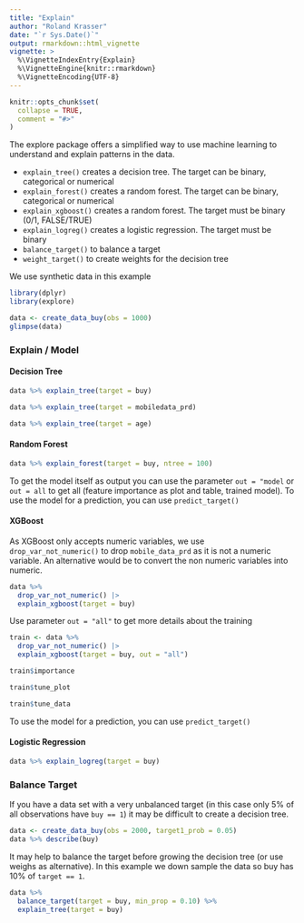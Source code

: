 ---
title: "Explain"
author: "Roland Krasser"
date: "`r Sys.Date()`"
output: rmarkdown::html_vignette
vignette: >
  %\VignetteIndexEntry{Explain}
  %\VignetteEngine{knitr::rmarkdown}
  %\VignetteEncoding{UTF-8}
---

```{r setup, include = FALSE}
knitr::opts_chunk$set(
  collapse = TRUE,
  comment = "#>"
)
```

The explore package offers a simplified way to use machine learning to understand and explain patterns in the data.

* `explain_tree()` creates a decision tree. The target can be binary, categorical or numerical
* `explain_forest()` creates a random forest. The target can be binary, categorical or numerical
* `explain_xgboost()` creates a random forest. The target must be binary (0/1, FALSE/TRUE)
* `explain_logreg()` creates a logistic regression. The target must be binary
* `balance_target()` to balance a target
* `weight_target()` to create weights for the decision tree


We use synthetic data in this example

```{r message=FALSE, warning=FALSE}
library(dplyr)
library(explore)

data <- create_data_buy(obs = 1000)
glimpse(data)
```
### Explain / Model
#### Decision Tree

```{r message=FALSE, warning=FALSE, fig.width=6, fig.height=4}
data %>% explain_tree(target = buy)
```

```{r message=FALSE, warning=FALSE, fig.width=6, fig.height=4}
data %>% explain_tree(target = mobiledata_prd)
```

```{r message=FALSE, warning=FALSE, fig.width=6, fig.height=4}
data %>% explain_tree(target = age)
```

#### Random Forest

```{r message=FALSE, warning=FALSE, fig.width=6, fig.height=4}
data %>% explain_forest(target = buy, ntree = 100)
```

To get the model itself as output you can use the parameter `out = "model` or `out = all` to get all (feature importance as plot and table, trained model). To use the model for a prediction, you can use `predict_target()`

#### XGBoost

As XGBoost only accepts numeric variables, we use `drop_var_not_numeric()` to drop `mobile_data_prd` as it is not a numeric variable. An alternative would be to convert the non numeric variables into numeric.

```{r message=FALSE, warning=FALSE, fig.width=6, fig.height=4}
data %>%
  drop_var_not_numeric() |> 
  explain_xgboost(target = buy)
```

Use parameter `out = "all"` to get more details about the training

```{r message=FALSE, warning=FALSE}
train <- data %>%
  drop_var_not_numeric() |> 
  explain_xgboost(target = buy, out = "all")
```

```{r message=FALSE, warning=FALSE}
train$importance
```

```{r message=FALSE, warning=FALSE}
train$tune_plot
```

```{r message=FALSE, warning=FALSE}
train$tune_data
```

To use the model for a prediction, you can use `predict_target()`

#### Logistic Regression

```{r message=FALSE, warning=FALSE}
data %>% explain_logreg(target = buy)
```

### Balance Target

If you have a data set with a very unbalanced target (in this case only 5% of all observations have `buy == 1`) it may be difficult to create a decision tree.

```{r message=FALSE, warning=FALSE}
data <- create_data_buy(obs = 2000, target1_prob = 0.05)
data %>% describe(buy)
```

It may help to balance the target before growing the decision tree (or use weighs as alternative). In this example we down sample the data so buy has 10% of `target == 1`.

```{r message=FALSE, warning=FALSE, fig.width=6, fig.height=4}
data %>%
  balance_target(target = buy, min_prop = 0.10) %>%
  explain_tree(target = buy)
```

